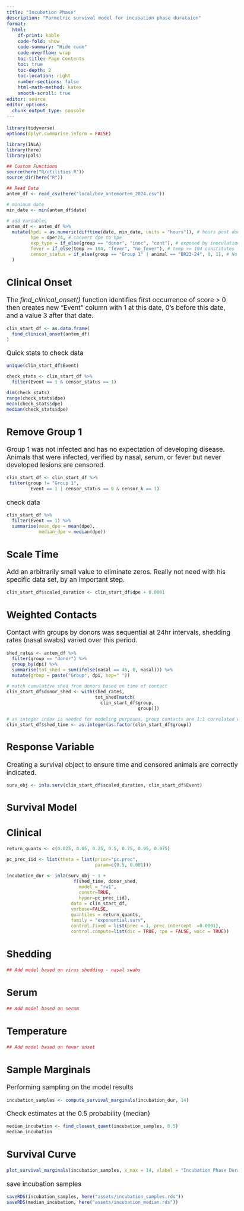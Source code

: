 ```yaml
---
title: "Incubation Phase"
description: "Parmetric survival model for incubation phase durataion"
format:
  html: 
    df-print: kable
    code-fold: show
    code-summary: "Hide code"
    code-overflow: wrap
    toc-title: Page Contents
    toc: true
    toc-depth: 2
    toc-location: right
    number-sections: false
    html-math-method: katex
    smooth-scroll: true
editor: source
editor_options: 
  chunk_output_type: console
---
```

```{=html}
<style type="text/css">

body, td {
   font-size: 13pt;
}
code.r{
  font-size: 9pt;
}
pre {
  font-size: 11pt
}
</style>
```


```r
library(tidyverse)
options(dplyr.summarise.inform = FALSE)

library(INLA)
library(here)
library(pals)

## Custom Functions
source(here("R/utilities.R"))
source_dir(here("R"))

## Read Data  
antem_df <- read_csv(here("local/bov_antemortem_2024.csv"))

# minimum date
min_date <- min(antem_df$date)

# add variables 
antem_df <- antem_df %>%
  mutate(hpdi = as.numeric(difftime(date, min_date, units = "hours")), # hours post donor inoculation 
         hpe = dpe*24, # convert dpe to hpe
         exp_type = if_else(group == "donor", "inoc", "cont"), # exposed by inoculation or direct contact
         fever = if_else(temp >= 104, "fever", "no_fever"), # temp >= 104 constitutes fever
         censor_status = if_else(group == "Group 1" | animal == "BR23-24", 0, 1), # No obs symptoms (0) in these 
  )

```

## Clinical Onset
The *find_clinical_onset()* function identifies first occurrence of score > 0 then creates new "Event" column with 1 at this date, 0's before this date, and a value 3 after that date. 
```r
clin_start_df <- as.data.frame(
  find_clinical_onset(antem_df)
)
```

Quick stats to check data
```r
unique(clin_start_df$Event)

check_stats <- clin_start_df %>%
  filter(Event == 1 & censor_status == 1)

dim(check_stats)
range(check_stats$dpe)
mean(check_stats$dpe)
median(check_stats$dpe)
```
  
## Remove Group 1
Group 1 was not infected and has no expectation of developing disease.  Animals that were infected, verified by nasal, serum, or fever but never developed lesions are censored.  
```r
clin_start_df <- clin_start_df %>%
 filter(group != "Group 1",
         Event == 1 | censor_status == 0 & censor_k == 1)
```

check data
```r
clin_start_df %>%
  filter(Event == 1) %>%
  summarise(mean_dpe = mean(dpe),
            median_dpe = median(dpe))
```
  
## Scale Time
Add an arbitrarily small value to eliminate zeros.  Really not need with his specific data set, by an important step.  
```r
clin_start_df$scaled_duration <- clin_start_df$dpe + 0.0001
```
  
## Weighted Contacts
Contact with groups by donors was sequential at 24hr intervals, shedding rates (nasal swabs) varied over this period. 
```r
shed_rates <- antem_df %>%
  filter(group == "donor") %>%
  group_by(dpi) %>%
  summarise(tot_shed = sum(ifelse(nasal == 45, 0, nasal))) %>%
  mutate(group = paste("Group", dpi, sep=" "))

# match cumulative shed from donors based on time of contact
clin_start_df$donor_shed <- with(shed_rates,
                                 tot_shed[match(
                                   clin_start_df$group,
                                                 group)])

# an integer index is needed for modeling purposes, group contacts are 1:1 correlated with time
clin_start_df$shed_time <- as.integer(as.factor(clin_start_df$group))
```

## Response Variable
Creating a survival object to ensure time and censored animals are correctly indicated.
```r
surv_obj <- inla.surv(clin_start_df$scaled_duration, clin_start_df$Event)
```

## Survival Model

::: panel-tabset

## Clinical
```r
return_quants <- c(0.025, 0.05, 0.25, 0.5, 0.75, 0.95, 0.975)

pc_prec_iid <- list(theta = list(prior="pc.prec", 
                                 param=c(0.5, 0.001)))

incubation_dur <- inla(surv_obj ~ 1 +
                         f(shed_time, donor_shed,
                           model = "rw1",
                           constr=TRUE,
                           hyper=pc_prec_iid),
                        data = clin_start_df, 
                        verbose=FALSE,
                        quantiles = return_quants,
                        family = "exponential.surv",
                        control.fixed = list(prec = 1, prec.intercept  =0.0001),
                        control.compute=list(dic = TRUE, cpo = FALSE, waic = TRUE))

```

## Shedding

```r

## Add model based on virus shedding - nasal swabs
```

## Serum

```r

## Add model based on serum 
```

## Temperature

```r

## Add model based on fever onset
```
:::
## Sample Marginals
Performing sampling on the model results
```r
incubation_samples <- compute_survival_marginals(incubation_dur, 14)
```

Check estimates at the 0.5 probability (median)  
```r
median_incubation <- find_closest_quant(incubation_samples, 0.5)
median_incubation
```

## Survival Curve
```r
plot_survival_marginals(incubation_samples, x_max = 14, xlabel = "Incubation Phase Duration")
```

save incubation samples
```r
saveRDS(incubation_samples, here("assets/incubation_samples.rds"))
saveRDS(median_incubation, here("assets/incubation_median.rds"))
```


